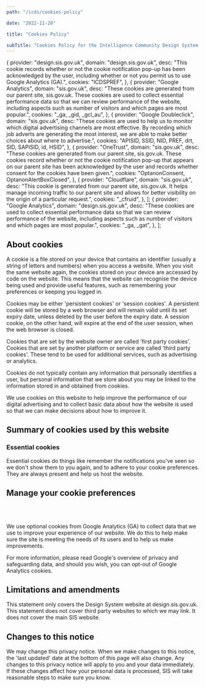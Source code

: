 ```yaml
---
path: "/icds/cookies-policy"

date: "2022-11-20"

title: "Cookies Policy"

subTitle: "Cookies Policy for the Intelligence Community Design System."
---
```



  {
    provider: "design.sis.gov.uk",
    domain: "design.sis.gov.uk",
    desc: "This cookie records whether or not the cookie notification pop-up has been acknowledged by the user, including whether or not you permit us to use Google Analytics (GA).",
    cookies: "ICDSPREF",
  },
  {
    provider: "Google Analytics",
    domain: "sis.gov.uk",
    desc: "These cookies are generated from our parent site, sis.gov.uk. These cookies are used to collect essential performance data so that we can review performance of the website, including aspects such as number of visitors and which pages are most popular.",
    cookies: "_ga, _gid, _gcl_au",
  },
  {
    provider: "Google Doubleclick",
    domain: "sis.gov.uk",
    desc: "These cookies are used to help us to monitor which digital advertising channels are most effective. By recording which job adverts are generating the most interest, we are able to make better choices about where to advertise.",
    cookies: "APISID, SSID, NID, PREF, drt, SID, SAPISID, id, HSID",
  },
  {
    provider: "OneTrust",
    domain: "sis.gov.uk",
    desc: "These cookies are generated from our parent site, sis.gov.uk. These cookies record whether or not the cookie notification pop-up that appears on our parent site has been acknowledged by the user and records whether consent for the cookies have been given.",
    cookies: "OptanonConsent, OptanonAlertBoxClosed",
  },
  {
    provider: "Cloudflare",
    domain: "sis.gov.uk",
    desc: "This cookie is generated from our parent site, sis.gov.uk. It helps manage incoming traffic to our parent site and allows for better visibility on the origin of a particular request.",
    cookies: "_cfruid",
  },
];
  {
    provider: "Google Analytics",
    domain: "design.sis.gov.uk",
    desc: "These cookies are used to collect essential performance data so that we can review performance of the website, including aspects such as number of visitors and which pages are most popular.",
    cookies: "_ga, _gat",
  },
];

## About cookies

A cookie is a file stored on your device that contains an identifier (usually a string of letters and numbers) when you access a website. When you visit the same website again, the cookies stored on your device are accessed by code on the website. This means that the website can recognise the device being used and provide useful features, such as remembering your preferences or keeping you logged in.

Cookies may be either 'persistent cookies' or 'session cookies'. A persistent cookie will be stored by a web browser and will remain valid until its set expiry date, unless deleted by the user before the expiry date. A session cookie, on the other hand, will expire at the end of the user session, when the web browser is closed.

Cookies that are set by the website owner are called 'first party cookies'. Cookies that are set by another platform or service are called 'third party cookies'. These tend to be used for additional services, such as advertising or analytics.

Cookies do not typically contain any information that personally identifies a user, but personal information that we store about you may be linked to the information stored in and obtained from cookies.

We use cookies on this website to help improve the performance of our digital advertising and to collect basic data about how the website is used so that we can make decisions about how to improve it.

## Summary of cookies used by this website

### Essential cookies

Essential cookies do things like remember the notifications you’ve seen so we don't show them to you again, and to adhere to your cookie preferences. They are always present and help us host the website.

<CookiesData
  headers={cookiesHeaders}
  data={essentialCookies}
  caption="Essential Cookies Table"
/>

## Manage your cookie preferences

<InlineCookiesManager />
<br />
<br />

We use optional cookies from Google Analytics (GA) to collect data that we use to improve your experience of our website. We do this to help make sure the site is meeting the needs of its users and to help us make improvements.

For more information, please read <ic-link target="_blank" href="https://support.google.com/analytics/answer/6004245" rel="noreferrer noopener nofollow">Google's overview of privacy and safeguarding data</ic-link>, and should you wish, you can <ic-link target="_blank" href="https://tools.google.com/dlpage/gaoptout" rel="noreferrer noopener nofollow">opt-out of Google Analytics cookies</ic-link>.

<CookiesData
  headers={cookiesHeaders}
  data={optionalCookies}
  caption="Optional Cookies Table"
/>

## Limitations and amendments

This statement only covers the Design System website at design.sis.gov.uk. This statement does not cover third party websites to which we may link. It does not cover the main SIS website.

## Changes to this notice

We may change this privacy notice. When we make changes to this notice, the 'last updated' date at the bottom of this page will also change. Any changes to this privacy notice will apply to you and your data immediately. If these changes affect how your personal data is processed, SIS will take reasonable steps to make sure you know.
